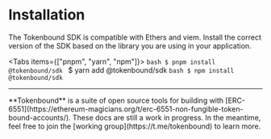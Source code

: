 
# Installation

The Tokenbound SDK is compatible with Ethers and viem. Install the correct version of the SDK based on the library you are using in your application.

<Tabs items={["pnpm", "yarn", "npm"]}>
  <Tab>```bash $ pnpm install @tokenbound/sdk ```</Tab>
  <Tab>$ yarn add @tokenbound/sdk</Tab>
  <Tab>```bash $ npm install @tokenbound/sdk ```</Tab>
</Tabs>

---

<Callout emoji="✍🏽">
  **Tokenbound** is a suite of open source tools for building with
  [ERC-6551](https://ethereum-magicians.org/t/erc-6551-non-fungible-token-bound-accounts/).
  These docs are still a work in progress. In the meantime, feel free to join
  the [working group](https://t.me/tokenbound) to learn more.
</Callout>
